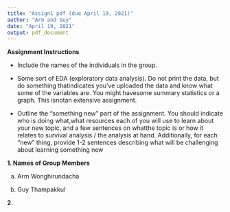 ```yaml
---
title: "Assign1 pdf (due April 19, 2021)"
author: "Arm and Guy"
date: "April 19, 2021"
output: pdf_document
---
```


**Assignment Instructions**

- Include the names of the individuals in the group.

- Some  sort  of  EDA  (exploratory  data  analysis).   Do  not  print  the  data,  but  do  something  thatindicates you’ve uploaded the data and know what some of the variables are.  You might havesome summary statistics or a graph.  This isnotan extensive assignment.

- Outline the “something new” part of the assignment.  You should indicate who is doing what,what resources each of you will use to learn about your new topic, and a few sentences on whatthe topic is or how it relates to survival analysis / the analysis at hand.  Additionally, for each “new” thing, provide 1-2 sentences describing what will be challenging about learning something new

**1. Names of Group Members**

a. Arm Wonghirundacha

b. Guy Thampakkul

**2. **